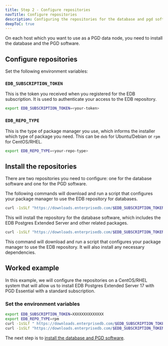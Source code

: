 ```yaml
---
title: Step 2 - Configure repositories
navTitle: Configure repositories
description: Configuring the repositories for the database and pgd software on each host.
deepToC: true
---
```


On each host which you want to use as a PGD data node, you need to install the database and the PGD software.

## Configure repositories

Set the following environment variables:

### `EDB_SUBSCRIPTION_TOKEN`

This is the token you received when you registered for the EDB subscription. It is used to authenticate your access to the EDB repository.

```bash
export EDB_SUBSCRIPTION_TOKEN=<your-token>
```

### `EDB_REPO_TYPE`

This is the type of package manager you use, which informs the installer which type of package you need. This can be `deb` for Ubuntu/Debian or `rpm` for CentOS/RHEL.

```bash
export EDB_REPO_TYPE=<your-repo-type>
```

## Install the repositories

There are two repositories you need to configure: one for the database software and one for the PGD software. 

The following commands will download and run a script that configures your package manager to use the EDB repository for databases.

```bash
curl -1sSLf "https://downloads.enterprisedb.com/$EDB_SUBSCRIPTION_TOKEN/enterprise/setup.$EDB_REPO_TYPE.sh" | sudo -E bash
```

This will install the repository for the database software, which includes the EDB Postgres Extended Server and other related packages.

```bash
curl -1sSLf "https://downloads.enterprisedb.com/$EDB_SUBSCRIPTION_TOKEN/postgres_distributed/setup.$EDB_REPO_TYPE.sh" | sudo -E bash
```

This command will download and run a script that configures your package manager to use the EDB repository. It will also install any necessary dependencies.

## Worked example

In this example, we will configure the repositories on a CentOS/RHEL system that will allow us to install EDB Postgres Extended Server 17 with PGD Essential with a standard subscription.

### Set the environment variables

```bash
export EDB_SUBSCRIPTION_TOKEN=XXXXXXXXXXXXXX
export EDB_REPO_TYPE=rpm
curl -1sSLf " https://downloads.enterprisedb.com/$EDB_SUBSCRIPTION_TOKEN/enterprise/setup.$EDB_REPO_TYPE.sh" | sudo -E bash
curl -1sSLf "https://downloads.enterprisedb.com/$EDB_SUBSCRIPTION_TOKEN/postgres_distributed/setup.$EDB_REPO_TYPE.sh" | sudo -E bash
```

The next step is to [install the database and PGD software](03-installing-database-and-pgd/).
